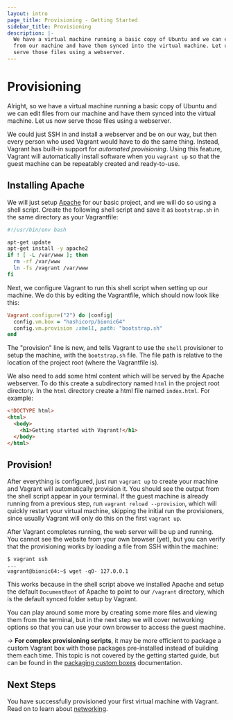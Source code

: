 ```yaml
---
layout: intro
page_title: Provisioning - Getting Started
sidebar_title: Provisioning
description: |-
  We have a virtual machine running a basic copy of Ubuntu and we can edit files
  from our machine and have them synced into the virtual machine. Let us now
  serve those files using a webserver.
---
```


# Provisioning

Alright, so we have a virtual machine running a basic copy of Ubuntu and
we can edit files from our machine and have them synced into the virtual machine.
Let us now serve those files using a webserver.

We could just SSH in and install a webserver and be on our way, but then
every person who used Vagrant would have to do the same thing. Instead,
Vagrant has built-in support for _automated provisioning_. Using this
feature, Vagrant will automatically install software when you `vagrant up`
so that the guest machine can be repeatably created and ready-to-use.

## Installing Apache

We will just setup [Apache](http://httpd.apache.org/) for our basic project,
and we will do so using a shell script. Create the following shell script
and save it as `bootstrap.sh` in the same directory as your Vagrantfile:

```bash
#!/usr/bin/env bash

apt-get update
apt-get install -y apache2
if ! [ -L /var/www ]; then
  rm -rf /var/www
  ln -fs /vagrant /var/www
fi
```

Next, we configure Vagrant to run this shell script when setting up
our machine. We do this by editing the Vagrantfile, which should now
look like this:

```ruby
Vagrant.configure("2") do |config|
  config.vm.box = "hashicorp/bionic64"
  config.vm.provision :shell, path: "bootstrap.sh"
end
```

The "provision" line is new, and tells Vagrant to use the `shell` provisioner
to setup the machine, with the `bootstrap.sh` file. The file path is relative
to the location of the project root (where the Vagrantfile is).

We also need to add some html content which will be served by the Apache webserver.
To do this create a subdirectory named `html` in the project root directory.
In the `html` directory create a html file named `index.html`.
For example:

```html
<!DOCTYPE html>
<html>
  <body>
    <h1>Getting started with Vagrant!</h1>
  </body>
</html>
```

## Provision!

After everything is configured, just run `vagrant up` to create your
machine and Vagrant will automatically provision it. You should see
the output from the shell script appear in your terminal. If the guest
machine is already running from a previous step, run `vagrant reload --provision`,
which will quickly restart your virtual machine, skipping the initial
run the provisioners, since usually Vagrant will only do this on the first
`vagrant up`.

After Vagrant completes running, the web server will be up and running.
You cannot see the website from your own browser (yet), but you can verify
that the provisioning works by loading a file from SSH within the machine:

```shell-session
$ vagrant ssh
...
vagrant@bionic64:~$ wget -qO- 127.0.0.1
```

This works because in the shell script above we installed Apache and
setup the default `DocumentRoot` of Apache to point to our `/vagrant`
directory, which is the default synced folder setup by Vagrant.

You can play around some more by creating some more files and viewing
them from the terminal, but in the next step we will cover networking
options so that you can use your own browser to access the guest machine.

-> **For complex provisioning scripts**, it may be more efficient to package a
custom Vagrant box with those packages pre-installed instead of building them
each time. This topic is not covered by the getting started guide, but can be
found in the [packaging custom boxes](/docs/boxes/base) documentation.

## Next Steps

You have successfully provisioned your first virtual machine with Vagrant. Read
on to learn about [networking](/intro/getting-started/networking).
